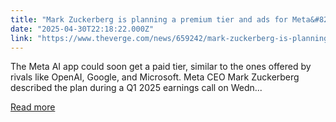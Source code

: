 ```yaml
---
title: "Mark Zuckerberg is planning a premium tier and ads for Meta&#8217;s AI app"
date: "2025-04-30T22:18:22.000Z"
link: "https://www.theverge.com/news/659242/mark-zuckerberg-is-planning-a-premium-tier-and-ads-for-metas-ai-app"
---
```


The Meta AI app could soon get a paid tier, similar to the ones offered by rivals like OpenAI, Google, and Microsoft. Meta CEO Mark Zuckerberg described the plan during a Q1 2025 earnings call on Wedn...

[Read more](https://www.theverge.com/news/659242/mark-zuckerberg-is-planning-a-premium-tier-and-ads-for-metas-ai-app)

